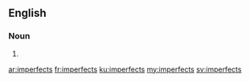 ==English==

===Noun===
{{head|en}}

# {{plural of|imperfect}}

[[ar:imperfects]]
[[fr:imperfects]]
[[ku:imperfects]]
[[my:imperfects]]
[[sv:imperfects]]
